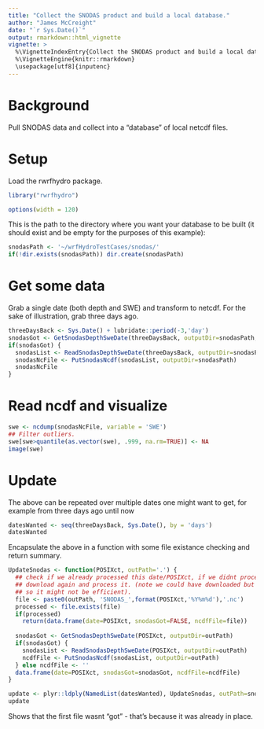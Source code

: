 ```yaml
---
title: "Collect the SNODAS product and build a local database."
author: "James McCreight"
date: "`r Sys.Date()`"
output: rmarkdown::html_vignette
vignette: >
  %\VignetteIndexEntry{Collect the SNODAS product and build a local database}
  %\VignetteEngine{knitr::rmarkdown}
  \usepackage[utf8]{inputenc}
---
```


# Background
Pull SNODAS data and collect into a "database" of local netcdf files. 

# Setup
Load the rwrfhydro package. 
```r
library("rwrfhydro")
```

```r
options(width = 120)
```

This is the path to the directory where you want your database to be built (it should exist and be empty for the purposes of this example):
```r
snodasPath <- '~/wrfHydroTestCases/snodas/' 
if(!dir.exists(snodasPath)) dir.create(snodasPath)
```


# Get some data
Grab a single date (both depth and SWE) and transform to netcdf. For the sake of illustration, grab three days ago.
```r
threeDaysBack <- Sys.Date() + lubridate::period(-3,'day')
snodasGot <- GetSnodasDepthSweDate(threeDaysBack, outputDir=snodasPath, overwrite=TRUE)
if(snodasGot) {
  snodasList <- ReadSnodasDepthSweDate(threeDaysBack, outputDir=snodasPath)
  snodasNcFile <- PutSnodasNcdf(snodasList, outputDir=snodasPath)
  snodasNcFile
}
```

# Read ncdf and visualize
```r
swe <- ncdump(snodasNcFile, variable = 'SWE')
## Filter outliers.
swe[swe>quantile(as.vector(swe), .999, na.rm=TRUE)] <- NA
image(swe)
```

# Update 
The above can be repeated over multiple dates one might want to get, for example from three days ago until now
```r
datesWanted <- seq(threeDaysBack, Sys.Date(), by = 'days')
datesWanted    
```

Encapsulate the above in a function with some file existance checking and return summary. 
```r
UpdateSnodas <- function(POSIXct, outPath='.') {
  ## check if we already processed this date/POSIXct, if we didnt process, we'll
  ## download again and process it. (note we could have downloaded but not processed 
  ## so it might not be efficient). 
  file <- paste0(outPath, 'SNODAS_',format(POSIXct,'%Y%m%d'),'.nc')
  processed <- file.exists(file)
  if(processed) 
    return(data.frame(date=POSIXct, snodasGot=FALSE, ncdfFile=file))
  
  snodasGot <- GetSnodasDepthSweDate(POSIXct, outputDir=outPath)
  if(snodasGot) {
    snodasList <- ReadSnodasDepthSweDate(POSIXct, outputDir=outPath)
    ncdfFile <- PutSnodasNcdf(snodasList, outputDir=outPath)
  } else ncdfFile <- ''
  data.frame(date=POSIXct, snodasGot=snodasGot, ncdfFile=ncdfFile)
}

update <- plyr::ldply(NamedList(datesWanted), UpdateSnodas, outPath=snodasPath)
update
```

Shows that the first file wasnt "got" - that's because it was already in place. 

